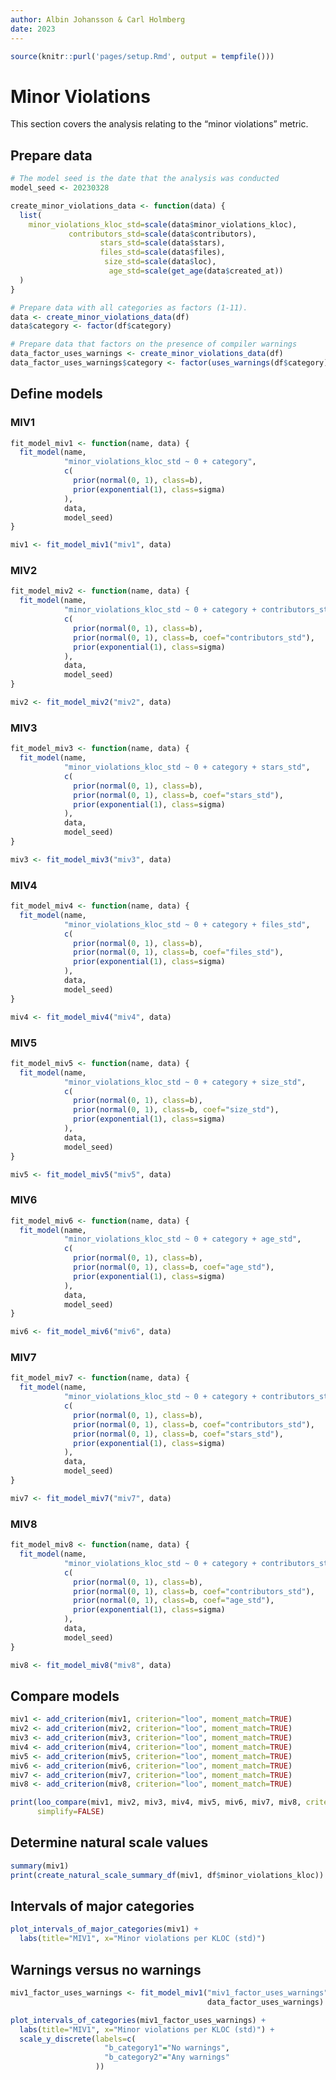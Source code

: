 ```yaml
---
author: Albin Johansson & Carl Holmberg
date: 2023
---
```


```r
source(knitr::purl('pages/setup.Rmd', output = tempfile()))
```

# Minor Violations

This section covers the analysis relating to the "minor violations" metric.

## Prepare data

```r
# The model seed is the date that the analysis was conducted
model_seed <- 20230328

create_minor_violations_data <- function(data) {
  list(
    minor_violations_kloc_std=scale(data$minor_violations_kloc),
             contributors_std=scale(data$contributors),
                    stars_std=scale(data$stars),
                    files_std=scale(data$files),
                     size_std=scale(data$loc),
                      age_std=scale(get_age(data$created_at))
  )
}

# Prepare data with all categories as factors (1-11).
data <- create_minor_violations_data(df)
data$category <- factor(df$category)

# Prepare data that factors on the presence of compiler warnings
data_factor_uses_warnings <- create_minor_violations_data(df)
data_factor_uses_warnings$category <- factor(uses_warnings(df$category))
```

## Define models

### MIV1

```r
fit_model_miv1 <- function(name, data) {
  fit_model(name,
            "minor_violations_kloc_std ~ 0 + category",
            c(
              prior(normal(0, 1), class=b),
              prior(exponential(1), class=sigma)
            ),
            data,
            model_seed)
}

miv1 <- fit_model_miv1("miv1", data)
```

### MIV2

```r
fit_model_miv2 <- function(name, data) {
  fit_model(name,
            "minor_violations_kloc_std ~ 0 + category + contributors_std",
            c(
              prior(normal(0, 1), class=b),
              prior(normal(0, 1), class=b, coef="contributors_std"),
              prior(exponential(1), class=sigma)
            ),
            data,
            model_seed)
}

miv2 <- fit_model_miv2("miv2", data)
```

### MIV3

```r
fit_model_miv3 <- function(name, data) {
  fit_model(name,
            "minor_violations_kloc_std ~ 0 + category + stars_std",
            c(
              prior(normal(0, 1), class=b),
              prior(normal(0, 1), class=b, coef="stars_std"),
              prior(exponential(1), class=sigma)
            ),
            data,
            model_seed)
}

miv3 <- fit_model_miv3("miv3", data)
```

### MIV4

```r
fit_model_miv4 <- function(name, data) {
  fit_model(name,
            "minor_violations_kloc_std ~ 0 + category + files_std",
            c(
              prior(normal(0, 1), class=b),
              prior(normal(0, 1), class=b, coef="files_std"),
              prior(exponential(1), class=sigma)
            ),
            data,
            model_seed)
}

miv4 <- fit_model_miv4("miv4", data)
```

### MIV5

```r
fit_model_miv5 <- function(name, data) {
  fit_model(name,
            "minor_violations_kloc_std ~ 0 + category + size_std",
            c(
              prior(normal(0, 1), class=b),
              prior(normal(0, 1), class=b, coef="size_std"),
              prior(exponential(1), class=sigma)
            ),
            data,
            model_seed)
}

miv5 <- fit_model_miv5("miv5", data)
```

### MIV6

```r
fit_model_miv6 <- function(name, data) {
  fit_model(name,
            "minor_violations_kloc_std ~ 0 + category + age_std",
            c(
              prior(normal(0, 1), class=b),
              prior(normal(0, 1), class=b, coef="age_std"),
              prior(exponential(1), class=sigma)
            ),
            data,
            model_seed)
}

miv6 <- fit_model_miv6("miv6", data)
```

### MIV7

```r
fit_model_miv7 <- function(name, data) {
  fit_model(name,
            "minor_violations_kloc_std ~ 0 + category + contributors_std + stars_std",
            c(
              prior(normal(0, 1), class=b),
              prior(normal(0, 1), class=b, coef="contributors_std"),
              prior(normal(0, 1), class=b, coef="stars_std"),
              prior(exponential(1), class=sigma)
            ),
            data,
            model_seed)
}

miv7 <- fit_model_miv7("miv7", data)
```

### MIV8

```r
fit_model_miv8 <- function(name, data) {
  fit_model(name,
            "minor_violations_kloc_std ~ 0 + category + contributors_std + age_std",
            c(
              prior(normal(0, 1), class=b),
              prior(normal(0, 1), class=b, coef="contributors_std"),
              prior(normal(0, 1), class=b, coef="age_std"),
              prior(exponential(1), class=sigma)
            ),
            data,
            model_seed)
}

miv8 <- fit_model_miv8("miv8", data)
```

## Compare models

```r
miv1 <- add_criterion(miv1, criterion="loo", moment_match=TRUE)
miv2 <- add_criterion(miv2, criterion="loo", moment_match=TRUE)
miv3 <- add_criterion(miv3, criterion="loo", moment_match=TRUE)
miv4 <- add_criterion(miv4, criterion="loo", moment_match=TRUE)
miv5 <- add_criterion(miv5, criterion="loo", moment_match=TRUE)
miv6 <- add_criterion(miv6, criterion="loo", moment_match=TRUE)
miv7 <- add_criterion(miv7, criterion="loo", moment_match=TRUE)
miv8 <- add_criterion(miv8, criterion="loo", moment_match=TRUE)

print(loo_compare(miv1, miv2, miv3, miv4, miv5, miv6, miv7, miv8, criterion="loo"),
      simplify=FALSE)
```

## Determine natural scale values

```r
summary(miv1)
print(create_natural_scale_summary_df(miv1, df$minor_violations_kloc))
```

## Intervals of major categories

```r
plot_intervals_of_major_categories(miv1) +
  labs(title="MIV1", x="Minor violations per KLOC (std)")
```

## Warnings versus no warnings

```r
miv1_factor_uses_warnings <- fit_model_miv1("miv1_factor_uses_warnings",
                                            data_factor_uses_warnings)

plot_intervals_of_categories(miv1_factor_uses_warnings) +
  labs(title="MIV1", x="Minor violations per KLOC (std)") +
  scale_y_discrete(labels=c(
                     "b_category1"="No warnings",
                     "b_category2"="Any warnings"
                   ))
```

